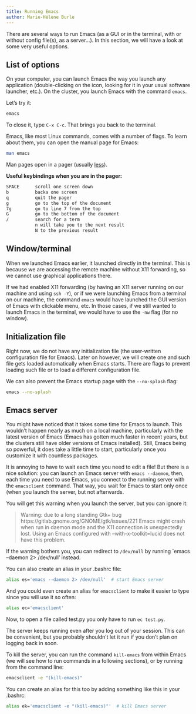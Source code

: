 ```yaml
---
title: Running Emacs
author: Marie-Hélène Burle
---
```


:::{.def}

There are several ways to run Emacs (as a GUI or in the terminal, with or without config file(s), as a server...). In this section, we will have a look at some very useful options.

:::

## List of options

On your computer, you can launch Emacs the way you launch any application (double-clicking on the icon, looking for it in your usual software launcher, etc.). On the cluster, you launch Emacs with the command `emacs`.

Let's try it:

```.bash
emacs
```

To close it, type `C-x C-c`. That brings you back to the terminal.

Emacs, like most Linux commands, comes with a number of flags. To learn about them, you can open the manual page for Emacs:

```.bash
man emacs
```

:::{.info}

Man pages open in a pager (usually [less](https://en.wikipedia.org/wiki/Less_(Unix))).

**Useful keybindings when you are in the pager:**

```.bash
SPACE      scroll one screen down
b          backa one screen
q          quit the pager
g		   go to the top of the document
7g		   go to line 7 from the top
G		   go to the bottom of the document
/		   search for a term
		   n will take you to the next result
		   N to the previous result
```

:::

## Window/terminal

When we launched Emacs earlier, it launched directly in the terminal. This is because we are accessing the remote machine without X11 forwarding, so we cannot use graphical applications there.

If we had enabled X11 forwarding (by having an X11 server running on our machine and using `ssh -Y`), or if we were launching Emacs from a terminal on our machine, the command `emacs` would have launched the GUI version of Emacs with clickable menu, etc. In those cases, if we still wanted to launch Emacs in the terminal, we would have to use the `-nw` flag (for no window).

## Initialization file

Right now, we do not have any initialization file (the user-written configuration file for Emacs). Later on however, we will create one and such file gets loaded automatically when Emacs starts. There are flags to prevent loading such file or to load a different configuration file.

We can also prevent the Emacs startup page with the `--no-splash` flag:

```.bash
emacs --no-splash
```

## Emacs server

You might have noticed that it takes some time for Emacs to launch. This wouldn't happen nearly as much on a local machine, particularly with the latest version of Emacs (Emacs has gotten much faster in recent years, but the clusters still have older versions of Emacs installed). Still, Emacs being so powerful, it does take a little time to start, particularly once you customize it with countless packages.

It is annoying to have to wait each time you need to edit a file! But there is a nice solution: you can launch an Emacs server with `emacs --daemon`, then, each time you need to use Emacs, you connect to the running server with the `emacsclient` command. That way, you wait for Emacs to start only once (when you launch the server, but not afterwards.

You will get this warning when you launch the server, but you can ignore it:

> Warning: due to a long standing Gtk+ bug
https://gitlab.gnome.org/GNOME/gtk/issues/221
Emacs might crash when run in daemon mode and the X11 connection is unexpectedly lost.
Using an Emacs configured with --with-x-toolkit=lucid does not have this problem.

If the warning bothers you, you can redirect to `/dev/null` by running `emacs --daemon 2> /dev/null' instead.

You can also create an alias in your .bashrc file:

```.bash
alias es='emacs --daemon 2> /dev/null'	# start Emacs server
```

And you could even create an alias for `emacsclient` to make it easier to type since you will use it so often:

```.bash
alias ec='emacsclient'
```

Now, to open a file called test.py you only have to run `ec test.py`.

The server keeps running even after you log out of your session. This can be convenient, but you probably shouldn't let it run if you don't plan on logging back in soon.

To kill the server, you can run the command `kill-emacs` from within Emacs (we will see how to run commands in a following sections), or by running from the command line:

```.bash
emacsclient -e "(kill-emacs)"
```

You can create an alias for this too by adding something like this in your .bashrc:

```.bash
alias ek='emacsclient -e "(kill-emacs)"'  # kill Emacs server
```
